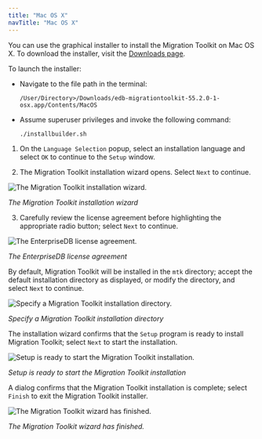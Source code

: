 ```yaml
---
title: "Mac OS X"
navTitle: "Mac OS X"
---
```




You can use the graphical installer to install the Migration Toolkit on Mac OS X. To download the installer, visit the [Downloads page](https://www.enterprisedb.com/software-downloads-postgres#migration-toolkit).

To launch the installer:

-   Navigate to the file path in the terminal:

     `/User/Directory>/Downloads/edb-migrationtoolkit-55.2.0-1-osx.app/Contents/MacOS`

-   Assume superuser privileges and invoke the following command:

    ```context
    ./installbuilder.sh
    ```

1.  On the `Language Selection` popup, select an installation language and select `OK` to continue to the `Setup` window.

2.  The Migration Toolkit installation wizard opens. Select `Next` to continue.

![The Migration Toolkit installation wizard.](../images/installing_mtk_mac_setup.png)

*The Migration Toolkit installation wizard*

3.  Carefully review the license agreement before highlighting the appropriate radio button; select `Next` to continue.

![The EnterpriseDB license agreement.](../images/installing_mtk_mac_license.png)

*The EnterpriseDB license agreement*

By default, Migration Toolkit will be installed in the `mtk` directory; accept the default installation directory as displayed, or modify the directory, and select `Next` to continue.

![Specify a Migration Toolkit installation directory.](../images/installing_mtk_mac_inst_dir.png)

*Specify a Migration Toolkit installation directory*

The installation wizard confirms that the `Setup` program is ready to install Migration Toolkit; select `Next` to start the installation.

![Setup is ready to start the Migration Toolkit installation.](../images/installing_mtk_mac_start_inst.png)

*Setup is ready to start the Migration Toolkit installation*

A dialog confirms that the Migration Toolkit installation is complete; select `Finish` to exit the Migration Toolkit installer.

![The Migration Toolkit wizard has finished.](../images/installing_mtk_mac_inst_complete.png)

*The Migration Toolkit wizard has finished.*

